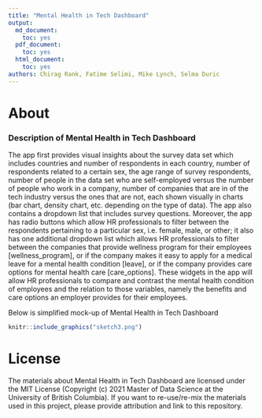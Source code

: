 ```yaml
---
title: "Mental Health in Tech Dashboard"
output:
  md_document:
    toc: yes
  pdf_document:
    toc: yes
  html_document:
    toc: yes
authors: Chirag Rank, Fatime Selimi, Mike Lynch, Selma Duric
---
```



# About

### Description of Mental Health in Tech Dashboard


The app first provides visual insights about the survey data set which includes countries and number of respondents in each country, number of respondents related to a certain sex, the age range of survey respondents, number of people in the data set who are self-employed versus the number of people who work in a company, number of companies that are in of the tech industry versus the ones that are not, each shown visually in charts (bar chart, density chart, etc. depending on the type of data). The app also contains a dropdown list that includes survey questions. Moreover, the app has radio buttons which allow HR professionals to filter between the respondents pertaining to a particular sex, i.e. female, male, or other; it also has one additional dropdown list which allows HR professionals to filter between the companies that provide wellness program for their employees [wellness_program], or if the company makes it easy to apply for a medical leave for a mental health condition [leave], or if the company provides care options for mental health care [care_options]. These widgets in the app will allow HR professionals to compare and contrast the mental health condition of employees and the relation to those variables, namely the benefits and care options an employer provides for their employees.

Below is simplified mock-up of Mental Health in Tech Dashboard

```r
knitr::include_graphics("sketch3.png")
```



# License

The materials about Mental Health in Tech Dashboard are licensed under the MIT License (Copyright (c) 2021 Master of Data Science at the University of British Columbia). If you want to re-use/re-mix the materials used in this project, please provide attribution and link to this repository.
